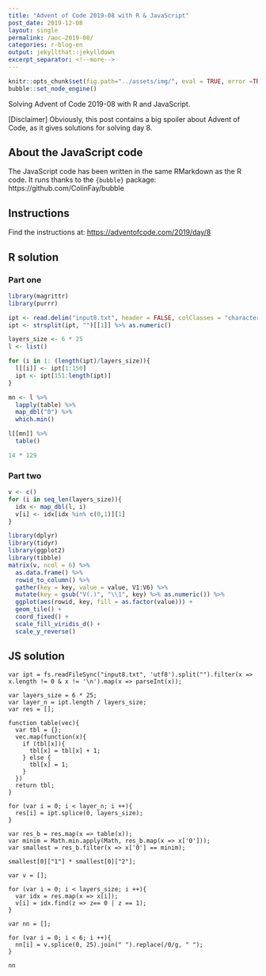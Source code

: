 ```yaml
---
title: "Advent of Code 2019-08 with R & JavaScript"
post_date: 2019-12-08
layout: single
permalink: /aoc-2019-08/
categories: r-blog-en
output: jekyllthat::jekylldown
excerpt_separator: <!--more-->
---
```


```r
knitr::opts_chunk$set(fig.path="../assets/img/", eval = TRUE, error =TRUE)
bubble::set_node_engine()
```

Solving Advent of Code 2019-08 with R and JavaScript.

[Disclaimer] Obviously, this post contains a big spoiler about Advent of Code, as it gives solutions for solving day 8.

## About the JavaScript code

The JavaScript code has been written in the same RMarkdown as the R code. It runs thanks to the `{bubble}` package: https://github.com/ColinFay/bubble

## Instructions

Find the instructions at: <https://adventofcode.com/2019/day/8>

## R solution

### Part one

```r
library(magrittr)
library(purrr)

ipt <- read.delim("input8.txt", header = FALSE, colClasses = "character")$V1
ipt <- strsplit(ipt, "")[[1]] %>% as.numeric()

layers_size <- 6 * 25
l <- list()

for (i in 1: (length(ipt)/layers_size)){
  l[[i]] <- ipt[1:150]
  ipt <- ipt[151:length(ipt)]
}

mn <- l %>% 
  lapply(table) %>% 
  map_dbl("0") %>% 
  which.min()

l[[mn]] %>% 
  table()

14 * 129
```

### Part two 

```r
v <- c()
for (i in seq_len(layers_size)){
  idx <- map_dbl(l, i) 
  v[i] <- idx[idx %in% c(0,1)][1]
}

library(dplyr)
library(tidyr)
library(ggplot2)
library(tibble)
matrix(v, ncol = 6) %>% 
  as.data.frame() %>%
  rowid_to_column() %>%
  gather(key = key, value = value, V1:V6) %>%
  mutate(key = gsub("V(.)", "\\1", key) %>% as.numeric()) %>%
  ggplot(aes(rowid, key, fill = as.factor(value))) + 
  geom_tile() + 
  coord_fixed() + 
  scale_fill_viridis_d() + 
  scale_y_reverse()
```

## JS solution

```node
var ipt = fs.readFileSync("input8.txt", 'utf8').split("").filter(x => x.length != 0 & x != '\n').map(x => parseInt(x));

var layers_size = 6 * 25;
var layer_n = ipt.length / layers_size;
var res = [];

function table(vec){
  var tbl = {};
  vec.map(function(x){
    if (tbl[x]){
      tbl[x] = tbl[x] + 1;
    } else {
      tbl[x] = 1;
    }
  })
  return tbl;
}

for (var i = 0; i < layer_n; i ++){
  res[i] = ipt.splice(0, layers_size);
}

var res_b = res.map(x => table(x));
var minim = Math.min.apply(Math, res_b.map(x => x['0']));
var smallest = res_b.filter(x => x['0'] == minim);
```

```node
smallest[0]["1"] * smallest[0]["2"];
```


```node
var v = [];

for (var i = 0; i < layers_size; i ++){
  var idx = res.map(x => x[i]);
  v[i] = idx.find(z => z== 0 | z == 1);
}

var nn = [];

for (var i = 0; i < 6; i ++){
  nn[i] = v.splice(0, 25).join(" ").replace(/0/g, " ");
}
```

```node
nn
```

